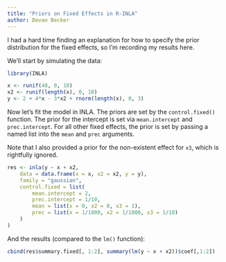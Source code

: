 ```yaml
---
title: "Priors on Fixed Effects in R-INLA"
author: Devan Becker
---
```


I had a hard time finding an explanation for how to specify the prior distribution for the fixed effects, so I'm recording my results here.

We'll start by simulating the data:

```r
library(INLA) 

x <- runif(40, 0, 10)
x2 <- runif(length(x), 0, 10)
y <- 2 + 4*x - 3*x2 + rnorm(length(x), 0, 3)
```

Now let's fit the model in INLA. The priors are set by the `control.fixed()` function. The prior for the intercept is set via `mean.intercept` and `prec.intercept`. For all other fixed effects, the prior is set by passing a named list into the `mean` and `prec` arguments.

Note that I also provided a prior for the non-existent effect for `x3`, which is rightfully ignored.

```r
res <- inla(y ~ x + x2, 
    data = data.frame(x = x, x2 = x2, y = y), 
    family = "gaussian",
    control.fixed = list(
        mean.intercept = 2, 
        prec.intercept = 1/10, 
        mean = list(x = 0, x2 = 0, x3 = 1),
        prec = list(x = 1/1000, x2 = 1/1000, x3 = 1/10)
    )
)
```

And the results (compared to the `lm()` function):

```r
cbind(res$summary.fixed[, 1:2], summary(lm(y ~ x + x2))$coef[,1:2])
```
